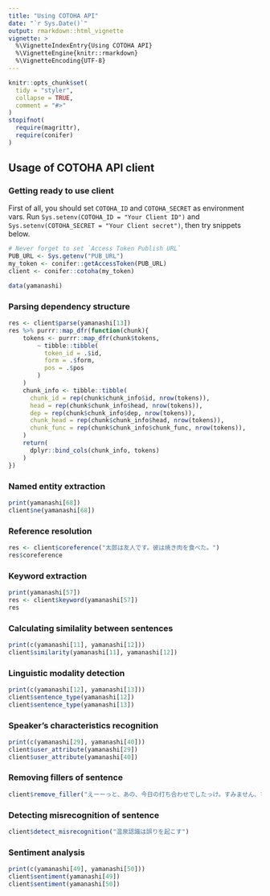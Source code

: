 ```yaml
---
title: "Using COTOHA API"
date: "`r Sys.Date()`"
output: rmarkdown::html_vignette
vignette: >
  %\VignetteIndexEntry{Using COTOHA API}
  %\VignetteEngine{knitr::rmarkdown}
  %\VignetteEncoding{UTF-8}
---
```


```r
knitr::opts_chunk$set(
  tidy = "styler",
  collapse = TRUE,
  comment = "#>"
)
stopifnot(
  require(magrittr),
  require(conifer)
)
```

## Usage of COTOHA API client

### Getting ready to use client

First of all, you should set `COTOHA_ID` and `COTOHA_SECRET` as environment vars. Run `Sys.setenv(COTOHA_ID = "Your Client ID")` and `Sys.setenv(COTOHA_SECRET = "Your Client secret")`, then try snippets below.


```r
# Never forget to set `Access Token Publish URL`
PUB_URL <- Sys.getenv("PUB_URL")
my_token <- conifer::getAccessToken(PUB_URL)
client <- conifer::cotoha(my_token)

data(yamanashi)
```

### Parsing dependency structure

```r
res <- client$parse(yamanashi[13])
res %>% purrr::map_dfr(function(chunk){
    tokens <- purrr::map_dfr(chunk$tokens,
        ~ tibble::tibble(
          token_id = .$id,
          form = .$form,
          pos = .$pos
        )
    )
    chunk_info <- tibble::tibble(
      chunk_id = rep(chunk$chunk_info$id, nrow(tokens)),
      head = rep(chunk$chunk_info$head, nrow(tokens)),
      dep = rep(chunk$chunk_info$dep, nrow(tokens)),
      chunk_head = rep(chunk$chunk_info$head, nrow(tokens)),
      chunk_func = rep(chunk$chunk_info$chunk_func, nrow(tokens)),
    )
    return(
      dplyr::bind_cols(chunk_info, tokens)
    )
})
```

### Named entity extraction

```r
print(yamanashi[68])
client$ne(yamanashi[68])
```

### Reference resolution

```r
res <- client$coreference("太郎は友人です。彼は焼き肉を食べた。")
res$coreference
```

### Keyword extraction

```r
print(yamanashi[57])
res <- client$keyword(yamanashi[57])
res
```

### Calculating similality between sentences

```r
print(c(yamanashi[11], yamanashi[12]))
client$similarity(yamanashi[11], yamanashi[12])
```

### Linguistic modality detection

```r
print(c(yamanashi[12], yamanashi[13]))
client$sentence_type(yamanashi[12])
client$sentence_type(yamanashi[13])
```

### Speaker's characteristics recognition

```r
print(c(yamanashi[29], yamanashi[40]))
client$user_attribute(yamanashi[29])
client$user_attribute(yamanashi[40])
```

### Removing fillers of sentence

```r
client$remove_filler("えーーっと、あの、今日の打ち合わせでしたっけ。すみません、ちょっと、急用が入ってしまって。")
```

### Detecting misrecognition of sentence

```r
client$detect_misrecognition("温泉認識は誤りを起こす")
```

### Sentiment analysis

```r
print(c(yamanashi[49], yamanashi[50]))
client$sentiment(yamanashi[49])
client$sentiment(yamanashi[50])
```
